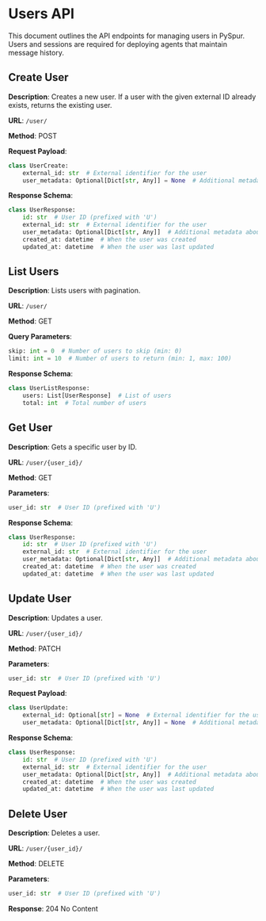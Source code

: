 # Users API

This document outlines the API endpoints for managing users in PySpur.
Users and sessions are required for deploying agents that maintain message history.

## Create User

**Description**: Creates a new user. If a user with the given external ID already exists, returns the existing user.

**URL**: `/user/`

**Method**: POST

**Request Payload**:
```python
class UserCreate:
    external_id: str  # External identifier for the user
    user_metadata: Optional[Dict[str, Any]] = None  # Additional metadata about the user
```

**Response Schema**:
```python
class UserResponse:
    id: str  # User ID (prefixed with 'U')
    external_id: str  # External identifier for the user
    user_metadata: Optional[Dict[str, Any]]  # Additional metadata about the user
    created_at: datetime  # When the user was created
    updated_at: datetime  # When the user was last updated
```

## List Users

**Description**: Lists users with pagination.

**URL**: `/user/`

**Method**: GET

**Query Parameters**:
```python
skip: int = 0  # Number of users to skip (min: 0)
limit: int = 10  # Number of users to return (min: 1, max: 100)
```

**Response Schema**:
```python
class UserListResponse:
    users: List[UserResponse]  # List of users
    total: int  # Total number of users
```

## Get User

**Description**: Gets a specific user by ID.

**URL**: `/user/{user_id}/`

**Method**: GET

**Parameters**:
```python
user_id: str  # User ID (prefixed with 'U')
```

**Response Schema**:
```python
class UserResponse:
    id: str  # User ID (prefixed with 'U')
    external_id: str  # External identifier for the user
    user_metadata: Optional[Dict[str, Any]]  # Additional metadata about the user
    created_at: datetime  # When the user was created
    updated_at: datetime  # When the user was last updated
```

## Update User

**Description**: Updates a user.

**URL**: `/user/{user_id}/`

**Method**: PATCH

**Parameters**:
```python
user_id: str  # User ID (prefixed with 'U')
```

**Request Payload**:
```python
class UserUpdate:
    external_id: Optional[str] = None  # External identifier for the user
    user_metadata: Optional[Dict[str, Any]] = None  # Additional metadata about the user
```

**Response Schema**:
```python
class UserResponse:
    id: str  # User ID (prefixed with 'U')
    external_id: str  # External identifier for the user
    user_metadata: Optional[Dict[str, Any]]  # Additional metadata about the user
    created_at: datetime  # When the user was created
    updated_at: datetime  # When the user was last updated
```

## Delete User

**Description**: Deletes a user.

**URL**: `/user/{user_id}/`

**Method**: DELETE

**Parameters**:
```python
user_id: str  # User ID (prefixed with 'U')
```

**Response**: 204 No Content 